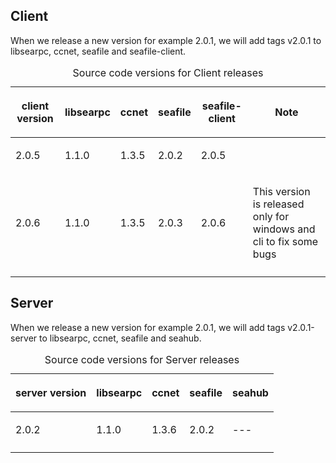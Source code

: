 == Client ==

When we release a new version for example 2.0.1, we will add tags v2.0.1 to libsearpc, ccnet, seafile and seafile-client.

{|
|+ Source code versions for Client releases
! client version
! libsearpc
! ccnet
! seafile
! seafile-client
! Note
|-
| 2.0.5
| 1.1.0
| 1.3.5
| 2.0.2
| 2.0.5
|
|-
| 2.0.6
| 1.1.0
| 1.3.5
| 2.0.3
| 2.0.6
| This version is released only for windows and cli to fix some bugs
|-
|}


== Server ==

When we release a new version for example 2.0.1, we will add tags v2.0.1-server to libsearpc, ccnet, seafile and seahub.

{|
|+ Source code versions for Server releases
! server version
! libsearpc
! ccnet
! seafile
! seahub
|-
| 2.0.2
| 1.1.0
| 1.3.6
| 2.0.2
| ---
|-
|}